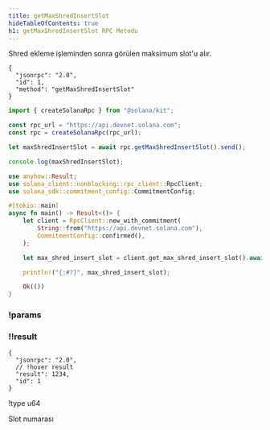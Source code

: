 ```yaml
---
title: getMaxShredInsertSlot
hideTableOfContents: true
h1: getMaxShredInsertSlot RPC Metodu
---
```


Shred ekleme işleminden sonra görülen maksimum slot'u alır.

<APIMethod>

```jsonc !!request curl
{
  "jsonrpc": "2.0",
  "id": 1,
  "method": "getMaxShredInsertSlot"
}
```

```ts !!request title="Kit"
import { createSolanaRpc } from "@solana/kit";

const rpc_url = "https://api.devnet.solana.com";
const rpc = createSolanaRpc(rpc_url);

let maxShredInsertSlot = await rpc.getMaxShredInsertSlot().send();

console.log(maxShredInsertSlot);
```

```rs !!request title="Rust"
use anyhow::Result;
use solana_client::nonblocking::rpc_client::RpcClient;
use solana_sdk::commitment_config::CommitmentConfig;

#[tokio::main]
async fn main() -> Result<()> {
    let client = RpcClient::new_with_commitment(
        String::from("https://api.devnet.solana.com"),
        CommitmentConfig::confirmed(),
    );

    let max_shred_insert_slot = client.get_max_shred_insert_slot().await?;

    println!("{:#?}", max_shred_insert_slot);

    Ok(())
}
```

### !params

### !!result

```jsonc !response
{
  "jsonrpc": "2.0",
  // !hover result
  "result": 1234,
  "id": 1
}
```

!type u64

Slot numarası

</APIMethod>
